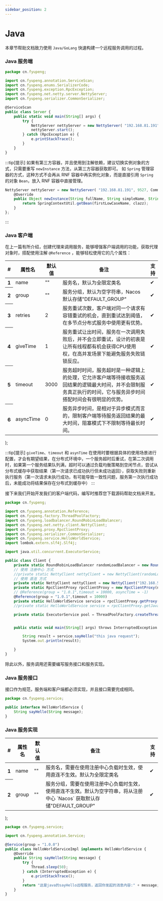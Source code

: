 ```yaml
---
sidebar_position: 2
---
```



# Java

本章节帮助文档致力使用 `Java/GoLang` 快速构建一个远程服务调用的过程。


### Java 服务端

```jsx title='cn/fyupeng/Server.java'
package cn.fyupeng;

import cn.fyupeng.annotation.ServiceScan;
import cn.fyupeng.enums.SerializerCode;
import cn.fyupeng.exception.RpcException;
import cn.fyupeng.net.netty.server.NettyServer;
import cn.fyupeng.serializer.CommonSerializer;

@ServiceScan
public class Server {
    public static void main(String[] args) {
        try {
            NettyServer nettyServer = new NettyServer( "192.168.81.191", 9527, CommonSerializer.JSON_SERIALIZER);
            nettyServer.start();
        } catch (RpcException e) {
            e.printStackTrace();
        }
    }
}
```
:::tip[提示]
如果有第三方容器，并且使用到注解依赖，建议切换实例对象的方式，只需要重写 `newInstance` 方法，从第三方容器获取即可。
如 `Spring` 管理容器的方式，这种方式不会再从 RNF 容器中再实例化对象，而是直接引用 `Spring` 的对象 `Bean`，放入 RNF 容器中直接管理。


```jsx
NettyServer nettyServer = new NettyServer( "192.168.81.191", 9527, CommonSerializer.JSON_SERIALIZER) {
    @Override
    public Object newInstance(String fullName, String simpleName, String firstLowCaseName, Class<?> clazz) throws InstantiationException, IllegalAccessException {
        return SpringContextUtil.getBean(firstLowCaseName, clazz);
    }
};
```
:::

### Java 客户端

在上一篇有所介绍，创建代理来调用服务，能够增强客户端调用的功能，获取代理对象时，搭配使用注解 `@Reference` ，能够轻松使用它的几个属性：

  <table class="table">
  <thead class="table table-striped table-hover table-sm">
    <tr>
      <th scope="col">#</th>
      <th style={{width: `10%`}} scope="col">属性名</th>
      <th style={{width: `10%`}} scope="col">默认值</th>
      <th scope="col">备注</th>
      <th style={{width: `10%`}} scope="col">支持</th>
    </tr>
  </thead>
  <tbody>
    <tr>
      <th scope="row">1</th>
      <td>name</td>
      <td>""</td>
      <td>服务名，默认为全限定类名</td>
      <td>✔</td>
    </tr>
    <tr>
      <th scope="row">2</th>
      <td>group</td>
      <td>""</td>
      <td>服务分组，默认为空字符串，Nacos 默认存储"DEFAULT_GROUP"</td>
      <td>✔</td>
    </tr>
    <tr>
      <th scope="row">3</th>
      <td>retries</td>
      <td>2</td>
      <td>服务重试次数，客户端对同一个请求有容错重试的机会，直到重试达到阈值，在多节点分布式服务中使用更有优势。</td>
      <td>✔</td>
    </tr>
    <tr>
      <th scope="row">4</th>
      <td>giveTime</td>
      <td>1</td>
      <td>服务重试让出时间，服务在一次调用失败后，并不会立即重试，设计的初衷是让所有线程都有机会获得CPU使用权，在高并发场景下能避免服务失败链锁反应。</td>
      <td>✔</td>
    </tr>
    <tr>
      <th scope="row">5</th>
      <td>timeout</td>
      <td>3000</td>
      <td>服务超时时间，服务超时是一种逻辑上的处理，它允许客户端等待接收服务返回结果的逻辑最大时间，并不会限制服务真正执行的时间，它与服务异步时间搭配时间会有很明显的优势。</td>
      <td>✔</td>
    </tr>
    <tr>
      <th scope="row">6</th>
      <td>asyncTime</td>
      <td>0</td>
      <td>服务异步时间，是相对于异步模式而言的，限制客户端等待服务返回结果的最大时间，阻塞模式下不限制等待最长时间。</td>
      <td>✔</td>
    </tr>
  </tbody>
</table>
);

<ClientServiceAnnotationTable></ClientServiceAnnotationTable>



:::tip[提示]
`giveTime`、`timeout` 和 `asynTime` 在使用时要根据具体的使用场景进行配置，才会有期望结果，在分布式环境中，一个服务超时后重试，在第二次调用时，如果第一个服务结果队列满，超时可以通过负载均衡策略到空闲节点，尝试从分布式缓存中获取结果（第一次请求已成功执行但未成功返回），获取失败则重新执行服务（第一次请求未执行成功，有可能导致一致性问题，服务第一次执行成功后，未能成功将结果保存在分布式到缓存中）
:::

接下来我们开始开发我们的客户端代码，编写时推荐您下载源码帮助文档来开发。

```jsx
package cn.fyupeng;

import cn.fyupeng.annotation.Reference;
import cn.fyupeng.factory.ThreadPoolFactory;
import cn.fyupeng.loadbalancer.RoundRobinLoadBalancer;
import cn.fyupeng.net.netty.client.NettyClient;
import cn.fyupeng.proxy.RpcClientProxy;
import cn.fyupeng.serializer.CommonSerializer;
import cn.fyupeng.service.HelloWorldService;
import lombok.extern.slf4j.Slf4j;

import java.util.concurrent.ExecutorService;

public class Client {
    private static RoundRobinLoadBalancer randomLoadBalancer = new RoundRobinLoadBalancer();
    // 使用 注册中心 方式
    //private static NettyClient nettyClient = new NettyClient(randomLoadBalancer, CommonSerializer.HESSIAN_SERIALIZER);
    // 使用 直连 方式
    private static NettyClient nettyClient = new NettyClient("192.168.5.191", 9527, CommonSerializer.CJSON_SERIALIZER);
    private static RpcClientProxy rpcClientProxy = new RpcClientProxy(nettyClient);
    // @Reference(group = "1.0.1",timeout = 10000, asyncTime = -1)
    @Reference(group = "1.0.1",timeout = 10000)
    private static HelloWorldService service = rpcClientProxy.getProxy(HelloWorldService.class, Client.class);
    //private static HelloWorldService service = rpcClientProxy.getJavassistProxy(HelloWorldService.class, Client.class);

    private static ExecutorService pool = ThreadPoolFactory.createThreadPool(ThreadPoolFactory.CACHE_THREAD_POOL, "test_pool", 0);


    public static void main(String[] args) throws InterruptedException {

        String result = service.sayHello("this java request");
        System.out.println(result);

    }
}
```

除此以外，服务调用还需要编写服务接口和服务实现。

### Java 服务接口

接口作为规范，服务端和客户端都必须实现，并且接口需要完成相同。

```jsx
package cn.fyupeng.service;

public interface HelloWorldService {
    String sayHello(String message);
}
```

### Java 服务实现

  <table class="table">
    <thead class="table table-striped table-hover table-sm">
      <tr>
        <th scope="col">#</th>
        <th style={{width: `10%`}} scope="col">属性名</th>
        <th style={{width: `10%`}}  scope="col">默认值</th>
        <th scope="col">备注</th>
        <th style={{width: `10%`}} scope="col">支持</th>
      </tr>
    </thead>
    <tbody>
      <tr>
        <th scope="row">1</th>
        <td>name</td>
        <td>""</td>
        <td>服务名，需要在使用注册中心负载时生效，使用直连不生效。默认为全限定类名</td>
        <td>✔</td>
      </tr>
      <tr>
        <th scope="row">2</th>
        <td>group</td>
        <td>""</td>
        <td>服务分组，需要在使用注册中心负载时生效，使用直连不生效。默认为空字符串，将从注册中心 `Nacos` 获取默认存储"DEFAULT_GROUP"</td>
        <td>✔</td>
      </tr>
    </tbody>
  </table>
);

<ServerServiceAnnotationTable></ServerServiceAnnotationTable>

```jsx
package cn.fyupeng.service;

import cn.fyupeng.annotation.Service;

@Service(group = "1.0.0")
public class HelloWorldServiceImpl implements HelloWorldService {
    @Override
    public String sayHello(String message) {
        try {
            Thread.sleep(50);
        } catch (InterruptedException e) {
            e.printStackTrace();
        }
        return "这是java的sayHello远程服务，返回你发起的消息内容:" + message;
    }
}
```

